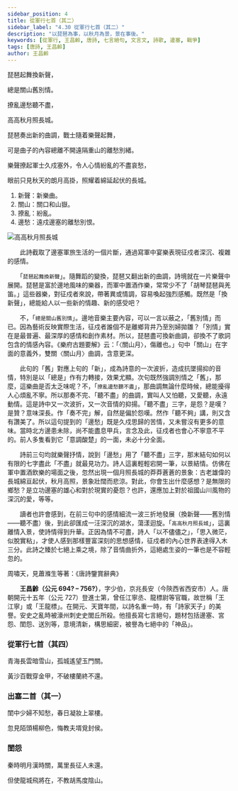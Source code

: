 ```yaml
---
sidebar_position: 4
title: 從軍行七首（其二）
sidebar_label: "4.30 從軍行七首（其二）"
description: "以琵琶為事，以秋月為景，景在事後。"
keywords: [從軍行, 王昌齡, 唐詩, 七言絕句, 文言文, 詩歌, 邊塞, 戰爭]
tags: [唐詩, 王昌齡]
author: 王昌齡
---
```


<MainText>

<div className="main poetry">

<p>琵琶起舞換<Annotate title="新樂曲。">新聲</Annotate>，</p>

<p>總是<Annotate title="關口和山嶽。">關山</Annotate>舊別情。</p>

<p><Annotate title="紛亂。">撩亂</Annotate><Annotate title="遠戍邊塞的離愁別恨。">邊愁</Annotate>聽不盡，</p>

<p>高高秋月照長城。</p>

</div>

</MainText>

<Translation>

琵琶奏出新的曲調，戰士隨着樂聲起舞，

可是曲子的內容總離不開遠隔重山的離愁別緒。

樂聲撩起軍士久戍塞外，令人心情紛亂的不盡哀愁，

眼前只見秋天的朗月高掛，照耀着綿延起伏的長城。

</Translation>

<Dictionary>

1. 新聲：新樂曲。
2. 關山：關口和山嶽。
3. 撩亂：紛亂。
4. 邊愁：遠戍邊塞的離愁別恨。

</Dictionary>

<Media>
  <Tabs>
    <TabItem value="王昌齡生平創作風格" default>
      <Youtube id="_hNO21tuly4" />
    </TabItem>
  </Tabs>
</Media>

<Appreciation>

![高高秋月照長城](/img/S1/4.30從軍行七首（其二）/FullMoon.jpg)

　　此詩截取了邊塞軍旅生活的一個片斷，通過寫軍中宴樂表現征戍者深沉、複雜的感情。

　　「`琵琶起舞換新聲`」。隨舞蹈的變換，琵琶又翻出新的曲調，詩境就在一片樂聲中展開。琵琶是富於邊地風味的樂器，而軍中置酒作樂，常常少不了「胡琴琵琶與羌笛。」這些器樂，對征戍者來說，帶著異或情調，容易喚起強烈感觸。既然是「換新聲」，總能給人以一些新的情趣、新的感受吧？

　　不，「`總是關山舊別情`」。邊地音樂主要內容，可以一言以蔽之，「舊別情」而已。因為藝術反映實際生活，征戍者誰個不是離鄉背井乃至別婦拋雛？「別情」實在是最普遍、最深厚的感情和創作素材。所以，琵琶盡可換新曲調，卻換不了歌詞包含的情感內容。《樂府古題要解》云：「〈關山月〉，傷離也。」句中「關山」在字面的意義外，雙關〈關山月〉曲調，含意更深。

　　此句的「舊」對應上句的「新」，成為詩意的一次波折，造成抗墜揚抑的音情，特別是以「總是」作有力轉接，效果尤顯。次句既然強調別情之「舊」，那麼，這樂曲是否太乏味呢？不，「`撩亂邊愁聽不盡`」，那曲調無論什麼時候，總能擾得人心煩亂不寧。所以那奏不完、「聽不盡」的曲調，實叫人又怕聽，又愛聽，永遠動情。這是詩中又一次波折，又一次音情的抑揚。「聽不盡」三字，是怨？是嘆？是贊？意味深長。作「奏不完」解，自然是偏於怨嘆。然作「聽不夠」講，則又含有讚美了。所以這句提到的「邊愁」既是久戍思歸的苦情，又未嘗沒有更多的意味。當時北方邊患未除，尚不能盡息甲兵，言念及此，征戍者也會心不寧意不平的。前人多隻看到它「意調酸楚」的一面，未必十分全面。

　　詩前三句均就樂聲抒情，說到「邊愁」用了「聽不盡」三字，那末結句如何以有限的七字盡此「不盡」就最見功力。詩人這裏輕輕宕開一筆，以景結情。仿佛在軍中置酒飲樂的場面之後，忽然出現一個月照長城的莽莽蒼蒼的景象：古老雄偉的長城綿亘起伏，秋月高照，景象壯闊而悲涼。對此，你會生出什麼感想？是無限的鄉愁？是立功邊塞的雄心和對於現實的憂怨？也許，還應加上對於祖國山川風物的深沉的愛，等等。

　　讀者也許會感到，在前三句中的感情細流一波三折地發展（換新聲——舊別情——聽不盡）後，到此卻匯成一汪深沉的湖水，蕩漾迴旋。「`高高秋月照長城`」，這裏離情入景，使詩情得到升華。正因為情不可盡，詩人「以不儘儘之」，「思入微茫，似脫實粘」，才使人感到那樣豐富深刻的思想感情，征戍者的內心世界表達得入木三分。此詩之臻於七絕上乘之境，除了音情曲折外，這絕處生姿的一筆也是不容輕忽的。

<span className="source">周嘯天，見蕭滌生等著：《唐詩鑒賞辭典》</span>

</Appreciation>

<Biography>

　　**王昌齡（公元 694? – 756?）**，字少伯，京兆長安（今陝西省西安市）人。唐朝開元十五年（公元 727）登進士第，曾任江寧丞、龍標尉等官職，故世稱「王江寧」或「王龍標」。在開元、天寶年間，以詩名重一時，有「詩家天子」的美譽。安史之亂時被濠州刺史史閭丘所殺。他擅長寫七言絕句，題材包括邊塞、宮怨、閨怨、送別等，意境清新，構思細密，被譽為七絕中的「神品」。

</Biography>

<Extension>

### 從軍行七首（其四）

<div className="read-around poetry">

青海長雲暗雪山，孤城遙望玉門關。

黃沙百戰穿金甲，不破樓蘭終不還。

</div>

### 出塞二首（其一）

<div className="read-around poetry">

閨中少婦不知愁，春日凝妝上翠樓。

忽見陌頭楊柳色，悔教夫壻覓封侯。

</div>

### 閨怨

<div className="read-around poetry">

秦時明月漢時關，萬里長征人未還。

但使龍城飛將在，不教胡馬度陰山。

</div>

</Extension>

<Challenges>
    <ChallengeItem label="評估練習">
      <Quiz />
      <Solution>
        <QuizAnswers />
      </Solution>
    </ChallengeItem>
</Challenges>